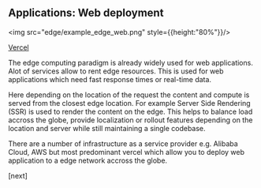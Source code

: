 ## Applications: Web deployment

<img src="edge/example_edge_web.png" style={{height:"80%"}}/>


<div
    style={{
        position: 'absolute',
        bottom: '0',
        right: '0',
        padding: '1rem',
        fontSize: '1rem'
    }}
>
<a href="https://vercel.com">Vercel</a>
</div>


<Note>

The edge computing paradigm is already widely used for web applications. Alot of services allow to rent edge resources. This is used for web applications which need fast response times or real-time data.

Here depending on the location of the request the content and compute is served from the closest edge location. For example Server Side Rendering (SSR) is used to render the content on the edge. This helps to balance load accross the globe, provide localization or rollout features depending on the location and server while still maintaining a single codebase.

There are a number of infrastructure as a service provider e.g. Alibaba Cloud, AWS but most predominant vercel which allow you to deploy web application to a edge network accross the globe.

[next]

</Note>